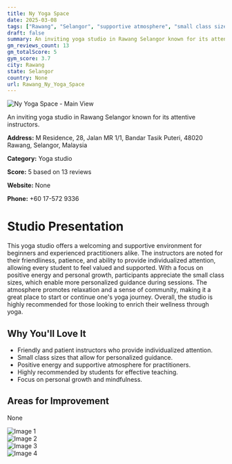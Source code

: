 ```yaml
---
title: Ny Yoga Space
date: 2025-03-08
tags: ["Rawang", "Selangor", "supportive atmosphere", "small class sizes", "Rawang"]  
draft: false
summary: An inviting yoga studio in Rawang Selangor known for its attentive instructors.
gm_reviews_count: 13
gm_totalScore: 5
gym_score: 3.7
city: Rawang
state: Selangor
country: None
url: Rawang_Ny_Yoga_Space
---
```


<div className="aspect-[16/9] relative my-8">
  <img 
    src="https://lh5.googleusercontent.com/p/AF1QipPjRH_Ggnj2PLNZeZbVSdC8s71a72eqBZbT2ZzZ=w1920-h1080-k-no"
    alt="Ny Yoga Space - Main View"
    className="object-cover absolute inset-0 w-full h-full rounded-lg"
  />
</div>

An inviting yoga studio in Rawang Selangor known for its attentive instructors.

**Address:** M Residence, 28, Jalan MR 1/1, Bandar Tasik Puteri, 48020 Rawang, Selangor, Malaysia

**Category:** Yoga studio

**Score:** 5 based on 13 reviews

**Website:** None

**Phone:** +60 17-572 9336

# Studio Presentation

This yoga studio offers a welcoming and supportive environment for beginners and experienced practitioners alike. 
The instructors are noted for their friendliness, patience, and ability to provide individualized attention, allowing every student to feel valued and supported. 
With a focus on positive energy and personal growth, participants appreciate the small class sizes, which enable more personalized guidance during sessions. 
The atmosphere promotes relaxation and a sense of community, making it a great place to start or continue one's yoga journey. 
Overall, the studio is highly recommended for those looking to enrich their wellness through yoga.

## Why You'll Love It

- Friendly and patient instructors who provide individualized attention.
- Small class sizes that allow for personalized guidance.
- Positive energy and supportive atmosphere for practitioners.
- Highly recommended by students for effective teaching.
- Focus on personal growth and mindfulness.

## Areas for Improvement

None

<div className="grid grid-cols-1 xl:grid-cols-2 gap-4 my-8">
<div className="aspect-[4/3] relative"><img src="https://lh5.googleusercontent.com/p/AF1QipOyuvwM2K5H3EpCDaUbsO9nHbOgpSxQdz778LQ_=w1920-h1080-k-no" alt="Image 1" className="object-cover absolute inset-0 w-full h-full rounded-lg" /></div>
<div className="aspect-[4/3] relative"><img src="https://lh5.googleusercontent.com/p/AF1QipP5nR7tj9m6ebOwQGDpeg2LfJHGFmqumxBqiulU=w1920-h1080-k-no" alt="Image 2" className="object-cover absolute inset-0 w-full h-full rounded-lg" /></div>
<div className="aspect-[4/3] relative"><img src="https://lh5.googleusercontent.com/p/AF1QipMujN4591CUbfvlebMkRNNq-MXi-LbgX21aCzl6=w1920-h1080-k-no" alt="Image 3" className="object-cover absolute inset-0 w-full h-full rounded-lg" /></div>
<div className="aspect-[4/3] relative"><img src="https://lh5.googleusercontent.com/p/AF1QipNTH-uaTEbrP6QZePxrUwMQP9SVvMSW3aiU6dJT=w1920-h1080-k-no" alt="Image 4" className="object-cover absolute inset-0 w-full h-full rounded-lg" /></div>
</div>